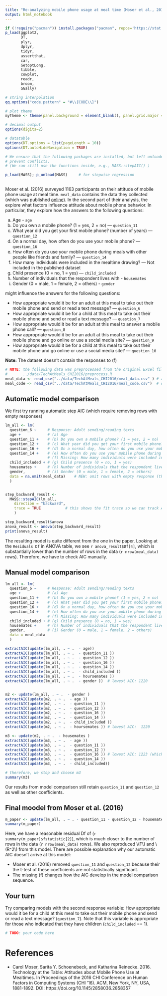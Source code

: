 ```yaml
---
title: "Re-analyzing mobile phone usage at meal time (Moser et al., 2016)"
output: html_notebook
---
```

```r
if (!require("pacman")) install.packages("pacman", repos='https://stat.ethz.ch/CRAN/'); library(pacman)
p_load(ggplot2, 
       DT, 
       plyr,
       dplyr, 
       tidyr,
       assertthat,
       car,
       GetoptLong,
       tibble,
       cowplot,
       readr,
       broom,
       GGally)

# string interpolation
qq.options("code.pattern" = "#\\{CODE\\}") 

# plot theme
myTheme <- theme(panel.background = element_blank(), panel.grid.major = element_line(color="lightgrey", size = 0.2))

# decimal output
options(digits=2)

# datatable
options(DT.options = list(pageLength = 10))
options(DT.autoHideNavigation = TRUE)

# We ensure that the following packages are installed, but left unloaded to 
# prevent conflicts.
# (We can still use the functions inside, e.g., MASS::stepAIC() )

p_load(MASS); p_unload(MASS)     # for stepwise regression 
                
```

Moser et al. (2016) surveyed 1163 participants on their attitude of mobile phone usage at meal time. `meal_data` contains  the data they collected (which was published [online](http://labinthewild.org/data/index.php)). In the second part of their analysis, the explore what factors influence attitude about mobile phone behavior. In particular, they explore how the answers to the following questions:

(a) Age - `age`
(b) Do you own a mobile phone? (1 = yes, 2 = no)  — `question_11`
(c) What year did you get your first mobile phone? (number of years)  — `question_12`
(d) On a normal day, how often do you use your mobile phone?  — `question_16`
(e) How often do you use your mobile phone during meals with other people like friends and family?  — `question_14`
(f) How many individuals were included in the mealtime drawing? — Not included in the published dataset
(g) Child presence (0 = no, 1 = yes) — `child_included`
(h) Number of individuals that the respondent lives with - `housemates`
(i) Gender (0 = male, 1 = female, 2 = others) - `gender`


might influence the answers for the following questions:

* How appropriate would it be for an adult at this meal to take out their mobile phone and send or read a text message? — `question_6`
* How appropriate would it be for a child at this meal to take out their mobile phone and send or read a text message? — `question_7`
* How appropriate would it be for an adult at this meal to answer a mobile phone call? — `question_8`
* How appropriate would it be for an adult at this meal to take out their mobile phone and go online or use a social media site? — `question_9`
* How appropriate would it be for a child at this meal to take out their mobile phone and go online or use a social media site? — ` question_10`


**Note:** The dataset doesn't contain the responses to (f)

```r
# NOTE: the following data was preprocessed from the original Excel file by the script
#       ../data/TechAtMeals_CHI2016/preprocess.R
meal_data <- read_csv("../data/TechAtMeals_CHI2016/meal_data.csv" ) # actual data
meal_code <- read_csv("../data/TechAtMeals_CHI2016/meal_code.csv")  # dictionary of column names
```

## Automatic model comparison

We first try running automatic step AIC (which require removing rows with empty responses)
```r
lm_all <- lm(
  question_6 ~     # Response: Adult sending/reading texts
  age +            # (a) Age
  question_11 +    # (b) Do you own a mobile phone? (1 = yes, 2 = no)
  question_12 +    # (c) What year did you get your first mobile phone? (number of years)
  question_16 +    # (d) On a normal day, how often do you use your mobile phone?
  question_14 +    # (e) How often do you use your mobile phone during meals with other people like friends and family?
                   # (f) Missing: How many individuals were included in the mealtime drawing?
  child_included + # (g) Child presence (0 = no, 1 = yes)
  housemates +     # (h) Number of individuals that the respondent lives with
  gender,          # (i) Gender (0 = male, 1 = female, 2 = others)
  data = na.omit(meal_data)    # NEW: omit rows with empty response (this is different from the paper)
  )


step_backward_result <- 
  MASS::stepAIC(lm_all, 
    direction = "backward", 
    trace = TRUE           # this shows the fit trace so we can track AIC (optional)
    )

step_backward_result$anova
anova_result <- anova(step_backward_result)
print(anova_result)
```

The resulting model is quite different from the one in the paper. Looking at the `Residuals Df` in ANOVA table, we see `r anova_result$Df[4]`, which is substantially lower than the number of rows in the data (`r nrow(meal_data)` rows). Therefore, we have to check AIC manually.

## Manual model comparison

```r
lm_all <- lm(
  question_6 ~     # Response: Adult sending/reading texts
  age +            # (a) Age
  question_11 +    # (b) Do you own a mobile phone? (1 = yes, 2 = no)
  question_12 +    # (c) What year did you get your first mobile phone? (number of years)
  question_16 +    # (d) On a normal day, how often do you use your mobile phone?
  question_14 +    # (e) How often do you use your mobile phone during meals with other people like friends and family?
                   # (f) Missing: How many individuals were included in the mealtime drawing?
  child_included + # (g) Child presence (0 = no, 1 = yes)
  housemates +     # (h) Number of individuals that the respondent lives with
  gender,          # (i) Gender (0 = male, 1 = female, 2 = others)
  data = meal_data
  )

extractAIC(update(lm_all, . ~ .  - age))
extractAIC(update(lm_all, . ~ .  - question_11 ))
extractAIC(update(lm_all, . ~ .  - question_12 ))
extractAIC(update(lm_all, . ~ .  - question_16 ))
extractAIC(update(lm_all, . ~ .  - question_14 ))
extractAIC(update(lm_all, . ~ .  - child_included ))
extractAIC(update(lm_all, . ~ .  - hoursemates ))
extractAIC(update(lm_all, . ~ .  - gender ))  # lowest AIC: 1220


m2 <- update(lm_all, . ~ .  - gender )
extractAIC(update(m2, . ~ .  - age ))
extractAIC(update(m2, . ~ .  - question_11 ))
extractAIC(update(m2, . ~ .  - question_12 ))
extractAIC(update(m2, . ~ .  - question_16 ))
extractAIC(update(m2, . ~ .  - question_14 ))
extractAIC(update(m2, . ~ .  - child_included ))
extractAIC(update(m2, . ~ .  - hoursemates )) # lowest AIC:  1220

m3 <- update(m2, . ~ .  - housemates )
extractAIC(update(m3, . ~ .  - age ))
extractAIC(update(m3, . ~ .  - question_11 ))
extractAIC(update(m3, . ~ .  - question_12 ))
extractAIC(update(m3, . ~ .  - question_16 )) # lowest AIC: 1223 (which increased from the m3)
extractAIC(update(m3, . ~ .  - question_14 ))
extractAIC(update(m3, . ~ .  - child_included))

# therefore, we stop and choose m3
summary(m3)
```

Our results from model comparison still retain `question_11` and `question_12` as well as other coefficients.

## Final moodel from Moser et al. (2016)

```r
m_paper <- update(lm_all, . ~ . - question_11 - question_12 - housemates - gender, data = meal_data)
summary(m_paper)
```

Here, we have a reasonable residual Df of (`r summary(m_paper)$fstatistic[2]`), which is much closer to the number of rows in the data (`r nrow(meal_data)` rows). We also reproduced \\(F\\) and \\(R^2\\) from this model. There are possible explanation why our automatic AIC doesn't arrive at this model:

* Moser et al. (2016) removed `question_11` and `question_12` because their the t-test of these coefficients are not statistically significant.
* The missing (f) changes how the AIC develop in the model comparison sequence.

## Your turn
Try comparing models  with the second response variable: How appropriate would it be for a child at this meal to take out their mobile phone and send or read a text message? (`question_7`). Note that this variable is appropriate for those who indicated that they have children (`child_included` == 1).
```r
# TODO: your code here
```


# References

* Carol Moser, Sarita Y. Schoenebeck, and Katharina Reinecke. 2016. Technology at the Table: Attitudes about Mobile Phone Use at Mealtimes. In Proceedings of the 2016 CHI Conference on Human Factors in Computing Systems (CHI '16). ACM, New York, NY, USA, 1881-1892. DOI: https://doi.org/10.1145/2858036.2858357